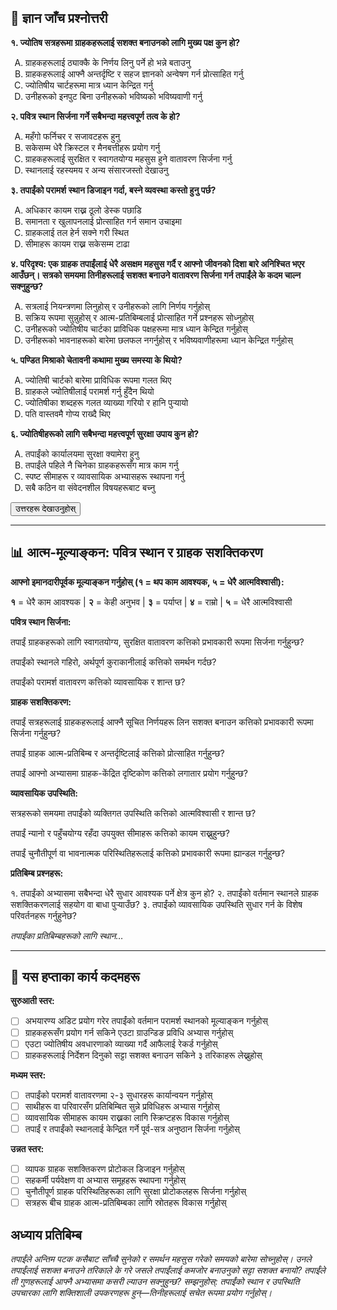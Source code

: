 ## 📝 ज्ञान जाँच प्रश्नोत्तरी {.quiz-title}

::: {.quiz-box}
**१. ज्योतिष सत्रहरूमा ग्राहकहरूलाई सशक्त बनाउनको लागि मुख्य पक्ष कुन हो?**

A) ग्राहकहरूलाई ठ्याक्कै के निर्णय लिनु पर्ने हो भन्ने बताउनु
B) ग्राहकहरूलाई आफ्नै अन्तर्दृष्टि र सहज ज्ञानको अन्वेषण गर्न प्रोत्साहित गर्नु
C) ज्योतिषीय चार्टहरूमा मात्र ध्यान केन्द्रित गर्नु
D) उनीहरूको इनपुट बिना उनीहरूको भविष्यको भविष्यवाणी गर्नु

**२. पवित्र स्थान सिर्जना गर्ने सबैभन्दा महत्त्वपूर्ण तत्व के हो?**

A) महँगो फर्निचर र सजावटहरू हुनु
B) सकेसम्म धेरै क्रिस्टल र मैनबत्तीहरू प्रयोग गर्नु
C) ग्राहकहरूलाई सुरक्षित र स्वागतयोग्य महसुस हुने वातावरण सिर्जना गर्नु
D) स्थानलाई रहस्यमय र अन्य संसारजस्तो देखाउनु

**३. तपाईंको परामर्श स्थान डिजाइन गर्दा, बस्ने व्यवस्था कस्तो हुनु पर्छ?**

A) अधिकार कायम राख्न ठूलो डेस्क पछाडि
B) समानता र खुलापनलाई प्रोत्साहित गर्न समान उचाइमा
C) ग्राहकलाई तल हेर्न सक्ने गरी स्थित
D) सीमाहरू कायम राख्न सकेसम्म टाढा

**४. परिदृश्य: एक ग्राहक तपाईंलाई धेरै असक्षम महसुस गर्दै र आफ्नो जीवनको दिशा बारे अनिश्चित भएर आउँछन्। सत्रको समयमा तिनीहरूलाई सशक्त बनाउने वातावरण सिर्जना गर्न तपाईंले के कदम चाल्न सक्नुहुन्छ?**

A) सत्रलाई नियन्त्रणमा लिनुहोस् र उनीहरूको लागि निर्णय गर्नुहोस्
B) सक्रिय रूपमा सुन्नुहोस् र आत्म-प्रतिबिम्बलाई प्रोत्साहित गर्ने प्रश्नहरू सोध्नुहोस्
C) उनीहरूको ज्योतिषीय चार्टका प्राविधिक पक्षहरूमा मात्र ध्यान केन्द्रित गर्नुहोस्
D) उनीहरूको भावनाहरूको बारेमा छलफल नगर्नुहोस् र भविष्यवाणीहरूमा ध्यान केन्द्रित गर्नुहोस्

**५. पण्डित मिश्राको चेतावनी कथामा मुख्य समस्या के थियो?**

A) ज्योतिषी चार्टको बारेमा प्राविधिक रूपमा गलत थिए
B) ग्राहकले ज्योतिषीलाई परामर्श गर्नु हुँदैन थियो
C) ज्योतिषीका शब्दहरू गलत व्याख्या गरियो र हानि पुर्‍यायो
D) पति वास्तवमै गोप्य राख्दै थिए

**६. ज्योतिषीहरूको लागि सबैभन्दा महत्त्वपूर्ण सुरक्षा उपाय कुन हो?**

A) तपाईंको कार्यालयमा सुरक्षा क्यामेरा हुनु
B) तपाईंले पहिले नै चिनेका ग्राहकहरूसँग मात्र काम गर्नु
C) स्पष्ट सीमाहरू र व्यावसायिक अभ्यासहरू स्थापना गर्नु
D) सबै कठिन वा संवेदनशील विषयहरूबाट बच्नु

<button onclick="toggleAnswers()" class="show-answers-btn">उत्तरहरू देखाउनुहोस्</button>

::: {.answers-content style="display: none;"}
**उत्तर कुञ्जी:** १-B, २-C, ३-B, ४-B, ५-C, ६-C
:::
:::

---

## 📊 आत्म-मूल्याङ्कन: पवित्र स्थान र ग्राहक सशक्तिकरण

::: {.assessment-box}

**आफ्नो इमानदारीपूर्वक मूल्याङ्कन गर्नुहोस् (१ = थप काम आवश्यक, ५ = धेरै आत्मविश्वासी):**

::: {.rating-scale}
**१** = धेरै काम आवश्यक | **२** = केही अनुभव | **३** = पर्याप्त | **४** = राम्रो | **५** = धेरै आत्मविश्वासी
:::

**पवित्र स्थान सिर्जना:**

तपाईं ग्राहकहरूको लागि स्वागतयोग्य, सुरक्षित वातावरण कत्तिको प्रभावकारी रूपमा सिर्जना गर्नुहुन्छ?

तपाईंको स्थानले गहिरो, अर्थपूर्ण कुराकानीलाई कत्तिको समर्थन गर्दछ?

तपाईंको परामर्श वातावरण कत्तिको व्यावसायिक र शान्त छ?

**ग्राहक सशक्तिकरण:**

तपाईं सत्रहरूलाई ग्राहकहरूलाई आफ्नै सूचित निर्णयहरू लिन सशक्त बनाउन कत्तिको प्रभावकारी रूपमा सिर्जना गर्नुहुन्छ?

तपाईं ग्राहक आत्म-प्रतिबिम्ब र अन्तर्दृष्टिलाई कत्तिको प्रोत्साहित गर्नुहुन्छ?

तपाईं आफ्नो अभ्यासमा ग्राहक-केंद्रित दृष्टिकोण कत्तिको लगातार प्रयोग गर्नुहुन्छ?

**व्यावसायिक उपस्थिति:**

सत्रहरूको समयमा तपाईंको व्यक्तिगत उपस्थिति कत्तिको आत्मविश्वासी र शान्त छ?

तपाईं न्यानो र पहुँचयोग्य रहँदा उपयुक्त सीमाहरू कत्तिको कायम राख्नुहुन्छ?

तपाईं चुनौतीपूर्ण वा भावनात्मक परिस्थितिहरूलाई कत्तिको प्रभावकारी रूपमा ह्यान्डल गर्नुहुन्छ?

**प्रतिबिम्ब प्रश्नहरू:**

१. तपाईंको अभ्यासमा सबैभन्दा धेरै सुधार आवश्यक पर्ने क्षेत्र कुन हो?
२. तपाईंको वर्तमान स्थानले ग्राहक सशक्तिकरणलाई सहयोग वा बाधा पुर्‍याउँछ?
३. तपाईंको व्यावसायिक उपस्थिति सुधार गर्न के विशेष परिवर्तनहरू गर्नुहुनेछ?

::: {.writing-space}
*तपाईंका प्रतिबिम्बहरूको लागि स्थान...*
:::

:::

---

## 🎯 यस हप्ताका कार्य कदमहरू

::: {.action-box}

**सुरुआती स्तर:**

- [ ] अभयारण्य अडिट प्रयोग गरेर तपाईंको वर्तमान परामर्श स्थानको मूल्याङ्कन गर्नुहोस्
- [ ] ग्राहकहरूसँग प्रयोग गर्न सकिने एउटा ग्राउन्डिङ प्रविधि अभ्यास गर्नुहोस्
- [ ] एउटा ज्योतिषीय अवधारणाको व्याख्या गर्दै आफैलाई रेकर्ड गर्नुहोस्
- [ ] ग्राहकहरूलाई निर्देशन दिनुको सट्टा सशक्त बनाउन सकिने ३ तरिकाहरू लेख्नुहोस्

**मध्यम स्तर:**

- [ ] तपाईंको परामर्श वातावरणमा २-३ सुधारहरू कार्यान्वयन गर्नुहोस्
- [ ] साथीहरू वा परिवारसँग प्रतिबिम्बित सुन्ने प्रविधिहरू अभ्यास गर्नुहोस्
- [ ] व्यावसायिक सीमाहरू कायम राख्नका लागि स्क्रिप्टहरू विकास गर्नुहोस्
- [ ] तपाईं र तपाईंको स्थानलाई केन्द्रित गर्ने पूर्व-सत्र अनुष्ठान सिर्जना गर्नुहोस्

**उन्नत स्तर:**

- [ ] व्यापक ग्राहक सशक्तिकरण प्रोटोकल डिजाइन गर्नुहोस्
- [ ] सहकर्मी पर्यवेक्षण वा अभ्यास समूहहरू स्थापना गर्नुहोस्
- [ ] चुनौतीपूर्ण ग्राहक परिस्थितिहरूका लागि सुरक्षा प्रोटोकलहरू सिर्जना गर्नुहोस्
- [ ] सत्रहरू बीच ग्राहक आत्म-प्रतिबिम्बका लागि स्रोतहरू विकास गर्नुहोस्
:::

## **अध्याय प्रतिबिम्ब**
*तपाईंले अन्तिम पटक कसैबाट साँच्चै सुनेको र समर्थन महसुस गरेको समयको बारेमा सोच्नुहोस्। उनले तपाईंलाई सशक्त बनाउने तरिकाले के गरे जसले तपाईंलाई कमजोर बनाउनुको सट्टा सशक्त बनायो? तपाईंले ती गुणहरूलाई आफ्नै अभ्यासमा कसरी ल्याउन सक्नुहुन्छ? सम्झनुहोस्: तपाईंको स्थान र उपस्थिति उपचारका लागि शक्तिशाली उपकरणहरू हुन्—तिनीहरूलाई सचेत रूपमा प्रयोग गर्नुहोस्।*

<script src="../scripts/quiz-interactions.js"></script>
